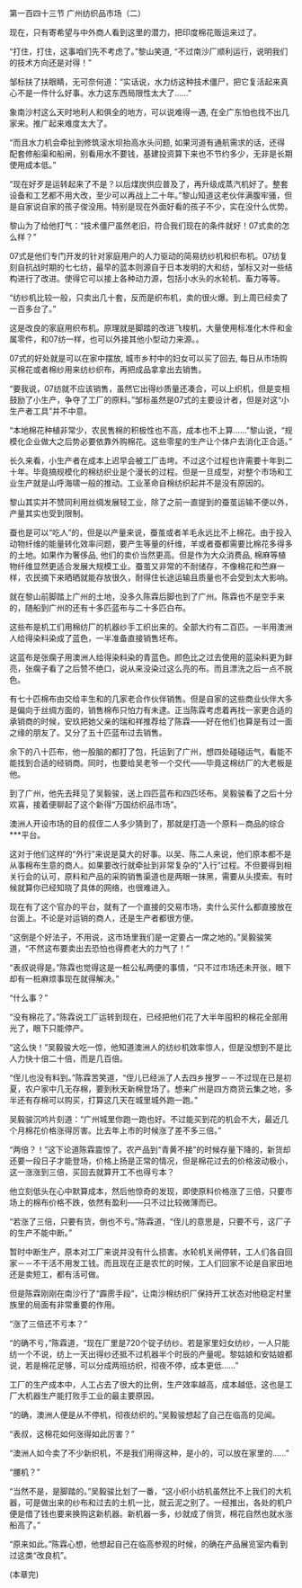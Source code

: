 

第一百四十三节 广州纺织品市场（二）

现在，只有寄希望与中外商人看到这里的潜力，把印度棉花贩运来过了。

“打住，打住，这事咱们先不考虑了。”黎山笑道, “不过南沙厂顺利运行，说明我们的技术方向还是对得！”

邹标扶了扶眼睛，无可奈何道：“实话说，水力纺这种技术僵尸，把它复活起来真心不是一件什么好事。水力这东西局限性太大了……”

象南沙村这么天时地利人和俱全的地方，可以说难得一遇, 在全广东怕也找不出几家来。推广起来难度太大了。

“而且水力机会牵扯到修筑滚水坝抬高水头问题, 如果河道有通航需求的话，还得配套修船渠和船闸，别看用水不要钱，基建投资算下来也不节约多少，无非是长期使用成本低。”

“现在好歹是运转起来了不是？以后煤炭供应普及了，再升级成蒸汽机好了。整套设备和工艺都不用大改，至少可以再战上二十年。”黎山知道这老伙伴满腹牢骚，但是自家说自家的孩子俊没用。特别是现在外面好看的孩子不少，实在没什么优势。

黎山为了给他打气：“技术僵尸虽然老旧，符合我们现在的条件就好！07式卖的怎么样？”

07式是他们专门开发的针对家庭用户的人力驱动的简易纺纱机和织布机。07纺复刻自抗战时期的七七纺，最早的蓝本则源自于日本发明的大和纺，邹标又对一些结构进行了改进。使得它可以接上各种动力源，包括小水头的水轮机、畜力等等。

“纺纱机比较一般，只卖出几十套，反而是织布机，卖的很火爆。到上周已经卖了一百多台了。”

这是改良的家庭用织布机。原理就是脚踏的改进飞梭机，大量使用标准化木件和金属零件，和07纺一样，也可以外接其他小型动力来源。。

07式的好处就是可以在家中摆放, 城市乡村中的妇女可以买了回去, 每日从市场购买棉花或者棉纱用来纺纱织布，再把成品拿拿出去销售。

“要我说，07纺就不应该销售，虽然它出得纱质量还凑合，可以上织机，但是变相鼓励了小生产，争夺了工厂的原料。”邹标虽然是07式的主要设计者，但是对这“小生产者工具”并不中意。

“本地棉花种植非常少，农民售棉的积极性也不高，成本也不上算……”黎山说，“规模化企业做大之后势必要依靠外购棉花。这些零星的生产让个体户去消化正合适。”

长久来看，小生产者在成本上迟早会被工厂击垮。不过这个过程也许需要十年到二十年。毕竟搞规模化的棉纺织业是个漫长的过程。但是一旦成型，对整个市场和工业生产就是山呼海啸一般的推动。工业革命自棉纺织起并不是没有原因的。

黎山其实并不赞同利用丝绸发展轻工业，除了之前一直提到的蚕茧运输不便以外，产量其实也受到限制。

蚕也是可以“吃人”的，但是以产量来说，蚕茧或者羊毛永远比不上棉花。由于投入动物纤维的能量转化效率问题，要产生等量的纤维，羊或者蚕都需要比棉花多得多的土地。如果作为奢侈品, 他们的卖价当然更高。但是作为大众消费品, 棉麻等植物纤维显然更适合发展大规模工业。蚕茧又非常的不耐储存，不像棉花和苎麻一样，农民摘下来晒晒就能存放很久，耐得住长途运输且质量也不会受到太大影响。

就在黎山前脚踏上广州的土地，没多久陈霖后脚也到了广州。陈霖也不是空手来的，随船到广州的还有十多匹蓝布与二十多匹白布。

这些布是机工们用棉纺厂的机器纱手工织出来的。全部大约有二百匹。一半用澳洲人给得染料染成了蓝色，一半准备直接销售坯布。

这蓝布是张瘸子用澳洲人给得染料染的青蓝色。颜色比之过去使用的蓝染料更为鲜亮，张瘸子看了之后赞不绝口，说从来没染过这么亮的布。而且漂洗之后一点不脱色。

有七十匹棉布由交给丰生和的几家老合作伙伴销售。但是自家的这些商业伙伴大多是偏向于丝绸方面的，销售棉布只怕力有未逮。正当陈霖考虑着再找一家更合适的承销商的时候，安玖把她父亲的瑞和祥推荐给了陈霖――好在他们也算是有过一面之缘的朋友了。又分了五十匹蓝布过去销售。

余下的八十匹布，他一股脑的都打了包，托运到了广州，想四处碰碰运气，看能不能找到合适的经销商。同时，也要给吴老爷一个交代――毕竟这棉纺厂的大老板是他。

到了广州，他先去拜见了吴毅骏，送上四匹蓝布和四匹坯布。吴毅骏看了之后十分欢喜，接着便聊起了这个新得“万国纺织品市场”。

澳洲人开设市场的目的叔侄二人多少猜到了，那就是打造一个原料－商品的综合***平台。

这对于他们这样的“外行”来说是莫大的好事。以吴、陈二人来说，他们原本都不是从事棉布生意的商人。如果要改行就牵扯到非常复杂的“入行”过程。不但要得到相关行会的认可，原料和产品的采购销售渠道也是两眼一抹黑，需要从头摸索。有时候就算你已经知晓了具体的网络，也很难进入。

现在有了这个官办的平台，就有了一个直接的交易市场，卖什么买什么都直接放在台面上。不论是对运销的商人，还是生产者都很方便。

“这倒是个好法子，不用说，这市场里我们是一定要占一席之地的。”吴毅骏笑道，“不然这布要卖出去恐怕也得费老大的力气了！”

“表叔说得是。”陈霖也觉得这是一桩公私两便的事情，“只不过市场还未开张，眼下却有一桩麻烦事现在就得解决。”

“什么事？”

“没有棉花了。”陈霖说工厂运转到现在，已经把他们花了大半年囤积的棉花全部用光了，眼下只能停产。

“这么快！”吴毅骏大吃一惊，他知道澳洲人的纺纱机效率惊人，但是没想到不是比人力快十倍二十倍，而是几百倍。

“侄儿也没有料到。”陈霖苦笑道，“侄儿已经派了人去四乡搜罗－－不过现在已是初夏，农户家中几无存棉，要到秋天新棉登场了。想来广州是四方商货云集之地，多半还有存棉可以购买，打算这几天在城里城外跑一跑。”

吴毅骏沉吟片刻道：“广州城里你跑一跑也好。不过能买到花的机会不大，最近几个月棉花价格涨得厉害。比去年上市的时候涨了差不多三倍。”

“两倍？！”这下论道陈霖震惊了。农产品到“青黄不接”的时候存量下降的，新货却还要一段日子才能登场，价格上扬是正常的情况，但是棉花过去的价格波动极小，这一涨涨到三倍，买回去就算开工不也得亏本？

他立刻低头在心中默算成本，然后他惊奇的发现，即使原料价格涨了三倍，只要市场上的棉布价格不跌，依然有盈利――只不过比较微薄而已。

“若涨了三倍，只要有货，倒也不亏。”陈霖道，“侄儿的意思是，只要不亏，这厂子的生产不能中断。”

暂时中断生产，原本对工厂来说并没有什么损害。水轮机关闸停转，工人们各自回家－－不干活不用发工钱。而且现在正是农忙的时候，工人们回家不论是自家田地还是卖短工，都有活可做。

但是陈霖刚刚在南沙行了“霹雳手段”，让南沙棉纺织厂保持开工状态对他稳定村里族里的局面有非常重要的作用。

“涨了三倍还不亏本？”

“的确不亏，”陈霖道，“现在厂里是720个锭子纺纱。若是家里妇女纺纱，一人只能纺一个不说，纺上一天出得纱还抵不过机器半个时辰的产量呢。黎姑娘和安姑娘都说，若是棉花足够，可以分成两班纺织，彻夜不停，成本更低……”

工厂的生产成本中，人工占去了很大的比例，生产效率越高，成本越低，这也是工厂大机器生产能打败手工业的最主要原因。

“的确，澳洲人便是从不停机，彻夜纺织的。”吴毅骏想起了自己在临高的见闻。

“表叔，这棉花如何涨得如此厉害？”

“澳洲人如今卖了不少新织机，不是我们用得这种，是小的，可以放在家里的……”

“腰机？”

“当然不是，是脚踏的。”吴毅骏比划了一番，“这小织小纺机虽然比不上我们的大机器，可是做出来的纱布和过去的土机一比，就云泥之别了。一经推出，各处的机户便是借了钱也要来换购这新机器。新机器一多，纱就成了俏货，棉花自然也就水涨船高了。”

“原来如此。”陈霖心想，他想起自己在临高参观的时候，的确在产品展览室内看到过这类“改良机”。

(本章完)

